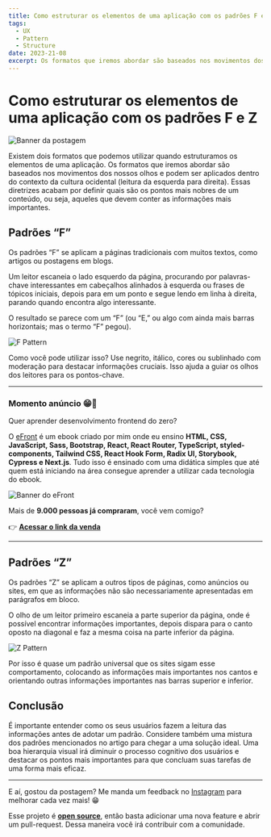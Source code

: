 ```yaml
---
title: Como estruturar os elementos de uma aplicação com os padrões F e Z
tags:
  - UX
  - Pattern
  - Structure
date: 2023-21-08
excerpt: Os formatos que iremos abordar são baseados nos movimentos dos nossos olhos em uma página na web.
---
```


# Como estruturar os elementos de uma aplicação com os padrões F e Z

![Banner da postagem](/como-estruturar-os-elementos-de-uma-aplicacao.png)

Existem dois formatos que podemos utilizar quando estruturamos os elementos de uma aplicação. Os formatos que iremos abordar são baseados nos movimentos dos nossos olhos e podem ser aplicados dentro do contexto da cultura ocidental (leitura da esquerda para direita). Essas diretrizes acabam por definir quais são os pontos mais nobres de um conteúdo, ou seja, aqueles que devem conter as informações mais importantes.

## Padrões “F”

Os padrões “F” se aplicam a páginas tradicionais com muitos textos, como artigos ou postagens em blogs.

Um leitor escaneia o lado esquerdo da página, procurando por palavras-chave interessantes em cabeçalhos alinhados à esquerda ou frases de tópicos iniciais, depois para em um ponto e segue lendo em linha à direita, parando quando encontra algo interessante.

O resultado se parece com um “F” (ou “E,” ou algo com ainda mais barras horizontais; mas o termo “F” pegou).

![F Pattern](/fpattern.jpg)

Como você pode utilizar isso? Use negrito, itálico, cores ou sublinhado com moderação para destacar informações cruciais. Isso ajuda a guiar os olhos dos leitores para os pontos-chave.

---

### Momento anúncio 😁🤘

Quer aprender desenvolvimento frontend do zero?

O [eFront](https://edsoncosta.online/efront/) é um ebook criado por mim onde eu ensino **HTML, CSS, JavaScript, Sass, Bootstrap, React, React Router, TypeScript, styled-components, Tailwind CSS, React Hook Form, Radix UI, Storybook, Cypress e Next.js**. Tudo isso é ensinado com uma didática simples que até quem está iniciando na área consegue aprender a utilizar cada tecnologia do ebook.

![Banner do eFront](/efront.png)

Mais de **9.000 pessoas já compraram**, você vem comigo?

👉 **[Acessar o link da venda](https://edsoncosta.online/efront/)**

---

## Padrões “Z”

Os padrões “Z” se aplicam a outros tipos de páginas, como anúncios ou sites, em que as informações não são necessariamente apresentadas em parágrafos em bloco.

O olho de um leitor primeiro escaneia a parte superior da página, onde é possível encontrar informações importantes, depois dispara para o canto oposto na diagonal e faz a mesma coisa na parte inferior da página.

![Z Pattern](/zpattern.jpg)

Por isso é quase um padrão universal que os sites sigam esse comportamento, colocando as informações mais importantes nos cantos e orientando outras informações importantes nas barras superior e inferior.

## Conclusão

É importante entender como os seus usuários fazem a leitura das informações antes de adotar um padrão. Considere também uma mistura dos padrões mencionados no artigo para chegar a uma solução ideal. Uma boa hierarquia visual irá diminuir o processo cognitivo dos usuários e destacar os pontos mais importantes para que concluam suas tarefas de uma forma mais eficaz.

---

E aí, gostou da postagem? Me manda um feedback no [Instagram](https://www.instagram.com/iuricode/) para melhorar cada vez mais! 😁

Esse projeto é **[open source](https://github.com/iuricode/blog)**, então basta adicionar uma nova feature e abrir um pull-request. Dessa maneira você irá contribuir com a comunidade.
